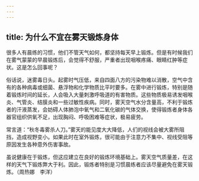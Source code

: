 ```yaml
---
---
---
```

title: 为什么不宜在雾天锻炼身体
---






很多人有晨练的习惯，他们不管天气如何，都坚持每天早上锻炼。但是有时候我们在雾气蒙蒙的早晨锻炼后，会觉得不舒服，严重者出现咽喉疼痛、眼睛红肿等症状。这是怎么回事呢？

俗话说，迷雾毒日头。起雾时气压低，来自四面八方的污染物难以消散，空气中含有的各种病毒或细菌、悬浮物和化学物质比平时要多。在雾中进行锻炼，特别是随着锻炼时间的延长，人会吸入大量刺激呼吸道的有害物质。这些物质极易诱发咽喉炎、气管炎、结膜炎和一些过敏性疾病。同时，雾天空气水分含量高，不利于锻炼者的汗液蒸发，会妨碍人体肺泡中氧气和二氧化碳的气体交换，使得锻炼者身体各器官组织供氧不足，出现胸闷、呼吸困难等症状，极易疲劳。

常言道：“秋冬毒雾杀人刀。”雾天的能见度大大降低，人们的视线会被大雾所阻挡，造成视野变小。如果此时在室外锻炼，很可能由于注意力不集中、视线受阻等原因发生各种意外伤害事故。

虽说健康在于锻炼，但这应建立在良好的锻炼环境基础上。雾天空气质量差，在这样的天气下锻炼弊大于利。因此，锻炼者特别是习惯晨练者应该尽量避免在雾天锻炼。（周热娜　李洋）